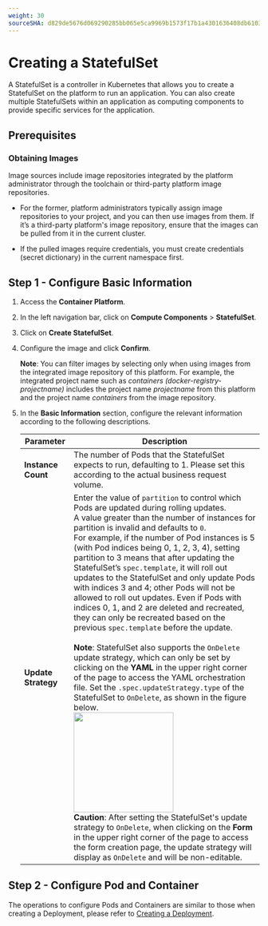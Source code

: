 ```yaml
---
weight: 30
sourceSHA: d829de5676d069290285bb065e5ca9969b1573f17b1a4301636408db61031ecc
---
```


# Creating a StatefulSet

A StatefulSet is a controller in Kubernetes that allows you to create a StatefulSet on the platform to run an application. You can also create multiple StatefulSets within an application as computing components to provide specific services for the application.

## Prerequisites

### Obtaining Images

Image sources include image repositories integrated by the platform administrator through the toolchain or third-party platform image repositories.

- For the former, platform administrators typically assign image repositories to your project, and you can then use images from them. If it’s a third-party platform's image repository, ensure that the images can be pulled from it in the current cluster.

- If the pulled images require credentials, you must create credentials (secret dictionary) in the current namespace first.

## Step 1 - Configure Basic Information

1. Access the **Container Platform**.

2. In the left navigation bar, click on **Compute Components** > **StatefulSet**.

3. Click on **Create StatefulSet**.

4. Configure the image and click **Confirm**.

   **Note**: You can filter images by selecting only when using images from the integrated image repository of this platform. For example, the integrated project name such as *containers (docker-registry-projectname)* includes the project name *projectname* from this platform and the project name *containers* from the image repository.

5. In the **Basic Information** section, configure the relevant information according to the following descriptions.

   | Parameter       | Description                                                                                                                                                                                                                                                                                                                                                                                                                                                                                                                                                                                                                   |
   | ----------- | -------------------------------------------------------------------------------------------------------------------------------------------------------------------------------------------------------------------------------------------------------------------------------------------------------------------------------------------------------------------------------------------------------------------------------------------------------------------------------------------------------------------------------------------------------------------------------------------------------------------- |
   | **Instance Count**  | The number of Pods that the StatefulSet expects to run, defaulting to 1. Please set this according to the actual business request volume.                                                                                                                                                                                                                                                                                                                                                                                                                                                                                                                            |
   | **Update Strategy** | Enter the value of `partition` to control which Pods are updated during rolling updates.<br />A value greater than the number of instances for partition is invalid and defaults to `0`.<br />For example, if the number of Pod instances is 5 (with Pod indices being 0, 1, 2, 3, 4), setting partition to 3 means that after updating the StatefulSet’s `spec.template`, it will roll out updates to the StatefulSet and only update Pods with indices 3 and 4; other Pods will not be allowed to roll out updates. Even if Pods with indices 0, 1, and 2 are deleted and recreated, they can only be recreated based on the previous `spec.template` before the update.<br /><br />**Note**: StatefulSet also supports the `OnDelete` update strategy, which can only be set by clicking on the **YAML** in the upper right corner of the page to access the YAML orchestration file. Set the `.spec.updateStrategy.type` of the StatefulSet to `OnDelete`, as shown in the figure below.<br /><img src="./assets/updatestrategy.png" width="200" />   <br />**Caution**: After setting the StatefulSet's update strategy to `OnDelete`, when clicking on the **Form** in the upper right corner of the page to access the form creation page, the update strategy will display as `OnDelete` and will be non-editable. |

## Step 2 - Configure Pod and Container

The operations to configure Pods and Containers are similar to those when creating a Deployment, please refer to [Creating a Deployment](./deployment_create.mdx).
